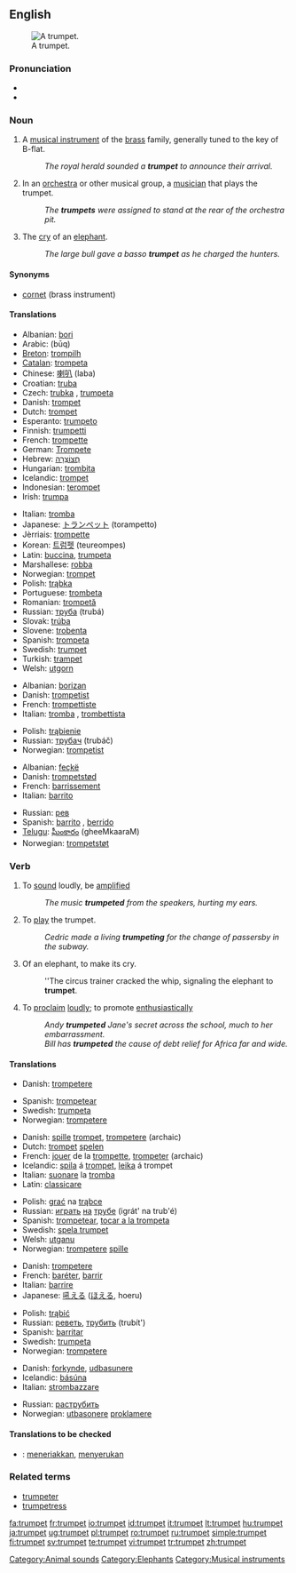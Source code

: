 {{wikipedia}}
==English==
[[Image:Trumpet.jpg|thumb|right|A trumpet.]]

===Pronunciation===
*{{IPA|/ˈtrʌmpət/}}
*{{SAMPA|/"trVmp@t/}}

===Noun===
{{en-noun}}

# A [[musical instrument]] of the [[brass]] family, generally tuned to the key of B-flat.
#:''The royal herald sounded a '''trumpet''' to announce their arrival.''
# In an [[orchestra]] or other musical group, a [[musician]] that plays the trumpet.
#:''The '''trumpets''' were assigned to stand at the rear of the orchestra pit.''
# The [[cry]] of an [[elephant]].
#:''The large bull gave a basso '''trumpet''' as he charged the hunters.''

====Synonyms====
*[[cornet]] (brass instrument)

====Translations====
{{trans-top|brass instrument}}
*Albanian: [[bori]]
*Arabic: {{ARchar|[[بوق]]}} (būq)
*[[Breton]]: [[trompilh]]
*[[Catalan]]: [[trompeta]] {{f}}
*Chinese: [[喇叭]] (laba)
*Croatian: [[truba]] {{f}}
*Czech: [[trubka]] {{f}}, [[trumpeta]] {{f}}
*Danish: [[trompet]] {{c}}
*Dutch: [[trompet]] {{f}}
*Esperanto: [[trumpeto]]
*Finnish: [[trumpetti]]
*French: [[trompette]] {{f}}
*German: [[Trompete]] {{f}}
*Hebrew: [[חצוצרה|חֲצוֹצְרָה]] {{f}}
*Hungarian: [[trombita]]
*Icelandic: [[trompet]] {{m}}
*Indonesian: [[terompet]]
*Irish: [[trumpa]] {{m}}
{{trans-mid}}
*Italian: [[tromba]] {{f}}
*Japanese: [[トランペット]] (torampetto)
*Jèrriais: [[trompette]] {{f}}
*Korean: [[트럼펫]] (teureompes)
*Latin: [[buccina]], [[trumpeta]]
*Marshallese: [[robba]]
*Norwegian: [[trompet]] {{m}}
*Polish: [[trąbka]] {{f}}
*Portuguese: [[trombeta]]
*Romanian: [[trompetă]] {{f}}
*Russian: [[труба]] (trubá) {{f}}
*Slovak: [[trúba]] {{f}}
*Slovene: [[trobenta]] {{f}}
*Spanish: [[trompeta]] {{f}}
*Swedish: [[#Swedish|trumpet]] {{c}}
*Turkish: [[trampet]]
*Welsh: [[utgorn]] {{m}}
{{trans-bottom}}

{{trans-top|musician playing a trumpet}}
*Albanian: [[borizan]]
*Danish: [[trompetist]]
*French: [[trompettiste]]
*Italian: [[tromba]] {{f}}, [[trombettista]] {{m}}
{{trans-mid}}
*Polish: [[trąbienie]] {{n}}
*Russian: [[трубач]] (trubáč) {{m}}
*Norwegian: [[trompetist]] {{m}}
{{trans-bottom}}

{{trans-top|elephant noise}}
*Albanian: [[feçkë]]
*Danish: [[trompetstød]]
*French: [[barrissement]]
*Italian: [[barrito]] {{m}}
{{trans-mid}}
*Russian: [[рев]] {{m}}
*Spanish: [[barrito]] {{m}}, [[berrido]] {{m}}
*[[Telugu]]: [[ఘీంకారం]] (gheeMkaaraM)
*Norwegian: [[trompetstøt]] {{n}}
{{trans-bottom}}

===Verb===
{{en-verb}}

# {{intransitive}} To [[sound]] loudly, be [[amplified]]
#:''The music '''trumpeted''' from the speakers, hurting my ears.''
# {{intransitive}} To [[play]] the trumpet.
#:''Cedric made a living '''trumpeting''' for the change of passersby in the subway.''
# {{intransitive}} Of an elephant, to make its cry.
#:''The circus trainer cracked the whip, signaling the elephant to '''trumpet'''.
# {{transitive}} To [[proclaim]] [[loudly]]; to promote [[enthusiastic]]ally
#:''Andy '''trumpeted''' Jane's secret across the school, much to her embarrassment.''
#:''Bill has '''trumpeted''' the cause of debt relief for Africa far and wide.''

====Translations====
{{trans-top|sound loudly}}
*Danish: [[trompetere]]
{{trans-mid}}
*Spanish: [[trompetear]]
*Swedish: [[trumpeta]]
*Norwegian: [[trompetere]]
{{trans-bottom}}

{{trans-top|play the instrument}}
*Danish: [[spille]] [[trompet]], [[trompetere]] (archaic)
*Dutch: [[trompet]] [[spelen]]
*French: [[jouer]] de la [[trompette]], [[trompeter]] (archaic)
*Icelandic: [[spila]] á [[trompet]], [[leika]] á trompet
*Italian: [[suonare]] la [[tromba]]
*Latin: [[classicare]]
{{trans-mid}}
*Polish: [[grać]] na [[trąbka|trąbce]]
*Russian: [[играть]] [[на]] [[труба|трубе]] (igrát' na trub'é)
*Spanish: [[trompetear]], [[tocar a la trompeta]]
*Swedish: [[spela trumpet]]
*Welsh: [[utganu]]
*Norwegian: [[trompetere]] [[spille]]
{{trans-bottom}}

{{trans-top|make an elephant call}}
*Danish: [[trompetere]]
*French: [[baréter]], [[barrir]]
*Italian: [[barrire]]
*Japanese: [[吼える]] ([[ほえる]], hoeru)
{{trans-mid}}
*Polish: [[trąbić]]
*Russian: [[реветь]], [[трубить]] (trubít')
*Spanish: [[barritar]]
*Swedish: [[trumpeta]]
*Norwegian: [[trompetere]]
{{trans-bottom}}

{{trans-top|proclaim loudly}}
*Danish: [[forkynde]], [[udbasunere]]
*Icelandic: [[básúna]]
*Italian: [[strombazzare]]
{{trans-mid}}
*Russian: [[раструбить]]
*Norwegian: [[utbasonere]] [[proklamere]]
{{trans-bottom}}

====Translations to be checked====
{{checktrans}}
*{{ttbc|Indonesian}}: [[teriak|meneriakkan]], [[seru|menyerukan]]

===Related terms===
*[[trumpeter]]
*[[trumpetress]]

[[Category:Animal sounds]]
[[Category:Elephants]]
[[Category:Musical instruments]]

[[fa:trumpet]]
[[fr:trumpet]]
[[io:trumpet]]
[[id:trumpet]]
[[it:trumpet]]
[[lt:trumpet]]
[[hu:trumpet]]
[[ja:trumpet]]
[[ug:trumpet]]
[[pl:trumpet]]
[[ro:trumpet]]
[[ru:trumpet]]
[[simple:trumpet]]
[[fi:trumpet]]
[[sv:trumpet]]
[[te:trumpet]]
[[vi:trumpet]]
[[tr:trumpet]]
[[zh:trumpet]]